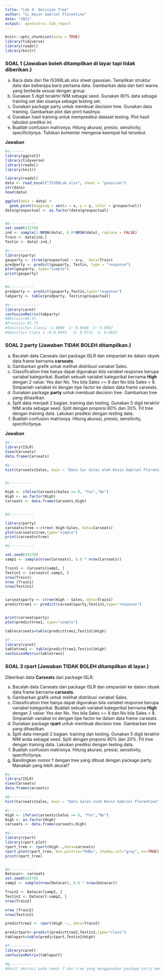 ---
title: "Lab 4: Decision Tree"
author: "CL Kevin Gabriel Florentino"
date: "2021"
output:  openintro::lab_report
---

```{r, warning = FALSE, message = FALSE}
knitr::opts_chunk$set(echo = TRUE)
library(tidyverse)
library(readxl)
library(knitr) 
```

### SOAL 1 (Jawaban boleh ditampilkan di layar tapi tidak diberikan.)

a. Baca data dari file IS388Lab.xlsx sheet gaussian. Tampilkan struktur data dan beberapa baris pertama data.
Gambarkan data dan beri warna yang berbeda sesuai dengan group.
b. Gunakan 5 digit terakhir NIM sebagai seed. Gunakan 80% data sebagai training set dan sisanya sebagai testing set.
c. Gunakan package party untuk membuat decision tree. Gunakan data training. Gambarkan plot dan print hasilnya.
d. Gunakan hasil training untuk memprediksi dataset testing. Plot hasil tabulasi prediksi ini.
e. Buatlah confusion matrixnya. Hitung akurasi, presisi, sensitivity, specificitynya. Tuliskan komentar mengenai keempat hal tersebut.

**Jawaban**    

```{r}
#a-------
library(ggplot2)
library(tidyverse)
library(readxl)
library(knitr) 

library(readxl)
data <- read_excel("IS388Lab.xlsx", sheet = "gaussian")
str(data)
head(data)

ggplot(data = data) + 
  geom_point(mapping = aes(x = x, y = y, color = groupactual))
data$groupactual <- as.factor(data$groupactual)


#b------------
set.seed(43270)
ind <- sample(1:NROW(data), 0.8*NROW(data), replace = FALSE)
Train <- data[ind,]
Testin <- data[-ind,]

#c----------
library(party)
gauparty <- ctree(groupactual ~ x+y,  data=Train)
predparty <- predict(gauparty, Testin, type = "response")
plot(gauparty, type="simple")
print(gauparty)


#d-----------
predparty <- predict(gauparty,Testin,type="response")
tabparty <- table(predparty, Testin$groupactual)

#e--------------
library(caret)
confusionMatrix(tabparty)
#Akurasi=94.5%
#Presisi= 91.7%
#Sesitivity= Class1 :1.0000  2: 0.9508  3: 0.8987
#Specific= Class 1 :0.0.9643   2; 0.9712  3: 0.9835

```

### SOAL 2 party (Jawaban TIDAK BOLEH ditampilkan.) 

a. Bacalah data Carseats dari package ISLR dan simpanlah ke dalam obyek data frame bernama **carseats**.
b. Gambarkan grafik untuk melihat distribusi variabel Sales.
c. Classification tree hanya dapat digunakan bila variabel response berupa variabel kategorikal. Buatlah sebuah variabel kategorikal bernama **High** dengan 2 value: Yes dan No. Yes bila Sales >= 8 dan No bila Sales < 8. Simpanlah variabel ini dengan tipe factor ke dalam data frame carseats.
d. Gunakan package **party** untuk membuat decision tree. Gambarkan tree yang dihasilkan.
e. Split data menjadi 2 bagian: training dan testing. Gunakan 5 digit terakhir NIM anda sebagai seed. Split dengan proporsi 80% dan 20%. Fit tree dengan training data. Lakukan prediksi dengan testing data.
f. Buatlah confusion matrixnya. Hitung akurasi, presisi, sensitivity, specificitynya.
    
**Jawaban**    
```{r}

#a-------
library(ISLR)
View(Carseats)
data.frame(Carseats)

#b----------
hist(Carseats$Sales, main = "Data Car Sales oleh Kevin Gabriel Florentino 43270",xlab="Sales",ylab="Frekuensi",col="cyan",ylim=c(0,120))


#c----------

High <- ifelse(Carseats$Sales >= 8, "Yes","No")
High <- as.factor(High)
Carseats <- data.frame(Carseats,High)


#d-----------

library(party)
carseatsctree <-ctree( High~Sales, data=Carseats)
plot(carseatsctree,type="simple")
print(carseatsctree)

#e-----------

set.seed(43270)
samp1 <- sample(nrow(Carseats), 0.8 * nrow(Carseats))

Train1 <- Carseats[samp1, ]
Testin1 <- Carseats[-samp1, ]
nrow(Train1)
nrow (Train1)
nrow(Testin1)


carseatsparty <- ctree(High ~ Sales, data=Train1)
predicttree1 <- predict(carseatsparty,Testin1,type="response")


print(carseatsparty)
plot(predicttree1, type="simple")

tablecarseats=table(predicttree1,Testin1$High)

#f----------
library(caret)
tabletree1 <- table(predicttree1,Testin1$High)
confusionMatrix(tabletree1)


```


### SOAL 3 rpart (Jawaban TIDAK BOLEH ditampilkan di layar.)

Diberikan data **Carseats** dari package ISLR.

a. Bacalah data Carseats dari package ISLR dan simpanlah ke dalam obyek data frame bernama **carseats**.
b. Gambarkan grafik untuk melihat distribusi variabel Sales.
c. Classification tree hanya dapat digunakan bila variabel response berupa variabel kategorikal. Buatlah sebuah variabel kategorikal bernama **High** dengan 2 value: Yes dan No. Yes bila Sales >= 8 dan No bila Sales < 8. Simpanlah variabel ini dengan tipe factor ke dalam data frame carseats.
d. Gunakan package **rpart** untuk membuat decision tree. Gambarkan tree yang dihasilkan.
e. Split data menjadi 2 bagian: training dan testing. Gunakan 5 digit terakhir NIM anda sebagai seed. Split dengan proporsi 80% dan 20%. Fit tree dengan training data. Lakukan prediksi dengan testing data.
f. Buatlah confusion matrixnya. Hitung akurasi, presisi, sensitivity, specificitynya.
g. Bandingkan nomor f dengan tree yang dibuat dengan package party. Manakah yang lebih akurat?

```{r}
#a-------
library(ISLR)
View(Carseats)
data.frame(carseats)

#b----------
hist(Carseats$Sales, main = "Data Sales oleh Kevin Gabriel Florentino",xlab="Sales",ylab="Frekuensi",col="cyan",ylim=c(0,120))

#c----------
High <- ifelse(carseats$Sales >= 8, "Yes","No")
High <- as.factor(High)
carseats <- data.frame(carseats,High)

#d-----------
library(rpart)
library(rpart.plot)
rpart_tree <- rpart(High~.,data=carseats)
rpart.plot(rpart_tree, box.palette="RdBu", shadow.col="gray", nn=TRUE)
print(rpart_tree)


#e-----------
Datacar<- carseats
set.seed(43270)
samp2 <- sample(nrow(Datacar), 0.8 * nrow(Datacar))

Train2 <- Datacar[samp2, ]
Testin2 <- Datacar[-samp2, ]
nrow(Train2)

nrow (Train2)
nrow(Testin2)

predicttree2 <- rpart(High ~., data=Train2)

predictpart<-predict(predicttree2,Testin2,type="class")
tablepart=table(predictpart,Testin2$High)

#f----------
library(caret)
confusionMatrix(tablepart)

#g----------
#Hasil akurasi pada nomor f dan tree yang menggunakan package party menghasilkan akurasi sebesar 1, tingkat keakurasian tersebut sama namun tidak selamanya tingkat akurasinya akan sama, dalam beberapa kondisi bisa terjadi tingkat akurasi party lebih besar dibandingkan rpart, begitu juga sebaliknya.

```

